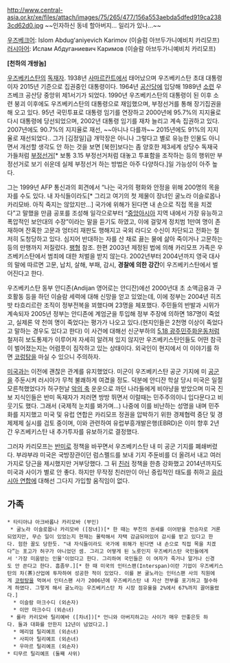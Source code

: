 http://www.central-asia.or.kr/xe/files/attach/images/75/265/477/156a553aebda5dfed919ca2383cd62d0.jpg
~~인자하신 동네 할아버지... 일리가 있나...~~

[[우즈베크어]]: Islom Abdugʻaniyevich Karimov (이슬럼 아브두가니예비치 카리모프)
[[러시아어]]: Ислам Абдуганиевич Каримов (이슬람 아브두가니예비치 카리모프)

'''[천하의 개쌍놈]'''

[[우즈베키스탄]]의 [[독재자]]. 1938년 [[사마르칸트]]에서 태어났으며 우즈베키스탄 초대 대통령이자 2015년 기준으로 집권중인 대통령이다.
1964년 [[공산당]]에 입당해 1989년 [[소련]] 우즈베크 공산당 중앙위 제1서기가 되었다. 1990년 우즈베키스탄의 대통령이 된 이후 소련 붕괴 이후에도 우즈베키스탄의 대통령으로 재임했으며, 부정선거를 통해 장기집권을 해 오고 있다. 95년 국민투표로 대통령 임기를 연장하고 2000년에 95.7%의 지지율로 다시 대통령에 당선되었으며, 2002년 대통령 임기를 재차 늘리고 계속 집권하고 있다. 2007년에도 90.7%의 지지율로 재선, ~~아니나 다를까~~ 2015년에도 91%의 지지율로 재선되었다.. 그가 [김정일]급 개막장은 아니나 그렇다고 별로 유능한 인물도 아니면서 개선할 생각도 안 하는 것을 보면 [북한]보다는 좀 양호한 제3세계 상당수 독재국가들처럼 [[부정선거]][* 보통 3.15 부정선거처럼 대놓고 투표함을 조작하는 등의 행위만 부정선거로 보기 쉬운데 실제 부정선거 하는 방법은 아주 다양하다.]일 가능성이 아주 높다. 

그는 1999년 AFP 통신과의 회견에서 “나는 국가의 평화와 안정을 위해 200명의 목을 자를 수도 있다. 내 자식들이라도[* 그리고 여기의 첫 제물이 장녀인 굴노라 이슬로몹나 카리모바. 아직 죽지는 않았지만...] 국가에 위해가 된다면 내 손으로 직접 목을 치겠다”고 말했을 만큼 공포를 조성해 일각으로부터 “[[중앙아시아]] 지역 내에서 가장 유능하고 폭압적인 보안대의 수장”이라는 말을 듣기도 하였고, 이에 걸맞게 정치범 1만여 명이 존재하며 잔혹한 고문과 엉터리 재판도 행해지고 국외 라디오 수신이 차단되고 전화는 철저히 도청당하고 있다. 심지어 반대하는 자를 산 채로 끓는 물에 삶아 죽이거나 고문하는 등의 만행까지 저질렀다. [[팽형]] 참조. 한편 2003년 제정된 법에 의해 카리모프 가족은 우즈베키스탄에서 범죄에 대한 처벌을 받지 않는다. 2002년부터 2004년까지 영국 대사의 말에 따르면 고문, 납치, 살해, 부패, 감시, '''경찰에 의한 강간'''이 우즈베키스탄에서 벌어진다고 한다.

우즈베키스탄 동부 안디존(Andijan 영어로는 안디잔)에선 2000년대 초 소액금융과 구호활동 등을 하던 이슬람 세력에 대해 신망을 얻고 있었는데, 이에 정부는 2004년 히즈밧 타흐리르란 조직이 정부전복을 꾀했다며 23명을 체포했다. 주민들의 반발과 시위가 계속되자 2005년 정부는 안디존에 계엄군을 투입해 정부 주장에 의하면 187명이 죽었고, 실제론 약 천여 명이 죽었다는 평가가 나오고 있다.(현지인들은 2천명 이상이 죽었다고 말하는 경우도 있다고 한다) 이 사건에 대해선 신군부하의 [[5.18 광주민주화운동]]처럼 철저히 보도통제가 이루어져 자세히 알려져 있지 않지만 우즈베키스탄인들도 어떤 참극이 벌어졌는지는 어렴풋이 짐작하고 있는 상태이다. 외국인이 현지에서 이 이야기를 하면 [[코렁탕]]을 마실 수 있으니 주의하자.

[[미국]]과는 이전에 괜찮은 관계를 유지했었다. 미군이 우즈베키스탄 공군 기지에 미 [[공군]]을 주둔시켜 러시아가 무척 불쾌하게 여겼을 정도. 덕분에 안디잔 학살 당시 미국은 일절 모른척했었다가 허구헌날 [[악의 축]] 운운으로 까던 나라들에게 비아냥을 받았으며 미국 진보 지식인들은 반미 독재자가 저러면 방방 뛰면서 이럴때는 민주주의이니 입다문다고 비웃기도 했다. 그래서 (국제적 눈치를 봐가며...) 나중에 이를 비난하는 성명을 내며 민주화를 지지했고 미국 및 유럽 연합은 카리모프 정권을 압박하기 위한 경제협력 중단 및 경제제제 실시를 검토 중이며, 이와 관련하여 유럽부흥개발은행(EBRD)은 이미 향후 2년간 우즈베키스탄 내 추가투자를 유보하기로 결정했다.

그러자 카리모프는 [[반미]]로 정책을 바꾸면서 우즈베키스탄 내 미 공군 기지를 폐쇄버렸다. 부랴부랴 미국은 국방장관이던 럼스펠드를 보내 기지 주둔비를 더 올려서 내고 여러가지로 당근을 제시했지만 거부당했다. 그 뒤 [[친러]] 정책을 한층 강화했고 2014년까지도 미국과 사이가 별로 안 좋다. 하지만 무작정 친러만이 아닌 중립적인 태도를 취하고 [[유라시아 연합]]에 대해선 그다지 가입할 움직임이 없다.


== 가족 ==
 * 타티아냐 아크바롭나 카리모바 (부인)
  * 굴노라 이슬로몹나 카리모바 ([장녀])[* 한 때는 부친의 권세를 이어받을 전승자로 거론되었지만, 무슨 일이 있었는지 현재는 몰락해서 자택 감금되어있어 감시를 받고 있다고 한다. 험한 꼴도 당한듯. "내 자식들이라도 국가에 위해가 된다면 내 손으로 직접 목을 치겠다”는 포고가 허구가 아니었던 셈. 그리고 어떻게 된 노릇인지 우즈베키스탄 국민들에게서 '가장 미움받는 인물'이었다고 한다. 그리하여 국민들은 이 여자가 죽거나 말거나 신경도 안 쓴다고 한다. 흠좀무.][* 한 때 미국의 인터스팬(Interspan)이란 기업이 우즈베키스탄의 차(茶)산업에 투자하여 성공한 적이 있었다. 이를 본 굴노라는 인터스팬 사의 직원에게 [[코렁탕]]을 먹여서 인터스팬 사가 2006년에 우즈베키스탄 내 자산 전부를 포기하고 철수하게 하였다. 그렇게 해서 굴노라는 우즈베키스탄 차 시장 점유율을 2%에서 67%까지 끌어올렸다.]
   * 이슬람 마크수디 (외손자)
   * 이만 마크수디 (외손녀)
  * 롤라 카리모바 틸리예바 ([차녀])[* 언니와 아버지하고는 사이가 매우 안좋은듯 하다. 둘과 대화를 안한지 12년이 넘었다고.] 
   * 메리엄 틸리예프 (외손녀)
   * 사피아 틸리예프 (외손녀)
   * 우마르 틸리예프 (외손자)
 * 티무르 틸리예프 (둘째 사위)
